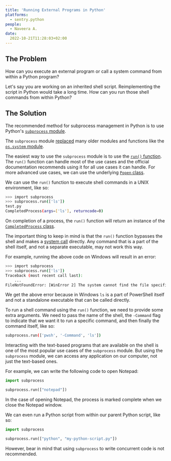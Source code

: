 ```yaml
---
title: 'Running External Programs in Python'
platforms: 
  - sentry.python
people: 
  - Naveera A.
date:
  2022-10-21T11:28:03+02:00
---
```


## The Problem

How can you execute an external program or call a system command from within a Python program?

Let's say you are working on an inherited shell script. Reimplementing the script in Python would take a long time. How can you run those shell commands from within Python?

## The Solution

The recommended method for subprocess management in Python is to use Python's [`subprocess` module](https://docs.python.org/3/library/subprocess.html).

The `subprocess` module [replaced](https://docs.python.org/3/library/subprocess.html#replacing-older-functions-with-the-subprocess-module) many older modules and functions like the [`os.system` module](https://docs.python.org/3/library/os.html#os.system).

The easiest way to use the `subprocess` module is to use the [`run()` function](https://docs.python.org/3/library/subprocess.html#subprocess.run). The `run()` function can handle most of the use cases and the official documentation recommends using it for all use cases it can handle. For more advanced use cases, we can use the underlying [`Popen` class](https://docs.python.org/3/library/subprocess.html#subprocess.Popen).

We can use the `run()` function to execute shell commands in a UNIX environment, like so:

```bash
>>> import subprocess
>>> subprocess.run(['ls'])
test.py
CompletedProcess(args=['ls'], returncode=0)
```

On completion of a process, the `run()` function will return an instance of the [`CompletedProcess` class](https://docs.python.org/3/library/subprocess.html#subprocess.CompletedProcess).

The important thing to keep in mind is that the `run()` function bypasses the shell and makes a [system call](https://en.wikipedia.org/wiki/System_call) directly. Any command that is a part of the shell itself, and not a separate executable, may not work this way.

For example, running the above code on Windows will result in an error:

```bash
>>> import subprocess
>>> subprocess.run(['ls'])
Traceback (most recent call last):
	...
FileNotFoundError: [WinError 2] The system cannot find the file specified
```

We get the above error because in Windows `ls` is a part of PowerShell itself and not a standalone executable that can be called directly.

To run a shell command using the `run()` function, we need to provide some extra arguments. We need to pass the name of the shell, the `-Command` flag to indicate that we want it to run a specific command, and then finally the command itself, like so:

```bash
subprocess.run(['pwsh', '-Command', 'ls'])
```

Interacting with the text-based programs that are available on the shell is one of the most popular use cases of the `subprocess` module. But using the `subprocess` module, we can access any application on our computer, not just the text-based ones.

For example, we can write the following code to open Notepad:

```python
import subprocess

subprocess.run(["notepad"])
```

In the case of opening Notepad, the process is marked complete when we close the Notepad window.

We can even run a Python script from within our parent Python script, like so:

```python
import subprocess

subprocess.run(["python", "my-python-script.py"])
```

However, bear in mind that using `subprocess` to write concurrent code is not recommended.
